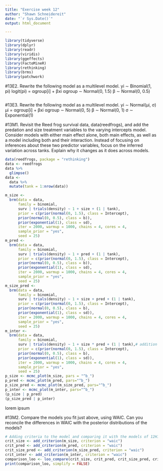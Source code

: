 ```yaml
---
title: "Exercise week 12"
author: "Shawn Schneidereit"
date: "`r Sys.Date()`"
output: html_document

---
```



```r
library(tidyverse)
library(dplyr)
library(readr)
library(viridis)
library(ggeffects)
library(FactoMineR)
library(rethinking)
library(brms)
library(patchwork)

```

#13E2.
Rewrite the following model as a multilevel model.
yi ∼ Binomial(1, pi)
logit(pi) = αgroup[i] + βxi αgroup ∼ Normal(0, 1.5) β ∼ Normal(0, 0.5)


```r
```

#13E3.
Rewrite the following model as a multilevel model.
yi ∼ Normal(μi, σ)
μi = αgroup[i] + βxi αgroup ∼ Normal(0, 5) β ∼ Normal(0, 1)
σ ∼ Exponential(1)


#13M1. 
Revisit the Reed frog survival data, data(reedfrogs), and add the predation and size treatment variables to the varying intercepts model. Consider models with either main effect alone, both main effects, as well as a model including both and their interaction. Instead of focusing on inferences about these two predictor variables, focus on the inferred variation across tanks. Explain why it changes as it does across models.

```r
data(reedfrogs, package = "rethinking")
data <- reedfrogs
data %>%
  glimpse()
data <- 
  data %>%
  mutate(tank = 1:nrow(data))
```

```r
m_size <- 
  brm(data = data, 
      family = binomial,
      surv | trials(density) ~ 1 + size + (1 | tank),
      prior = c(prior(normal(0, 1.5), class = Intercept),  
      prior(normal(0, 0.5), class = b)),
      prior(exponential(1), class = sd),         
      iter = 2000, warmup = 1000, chains = 4, cores = 4,
      sample_prior = "yes",
      seed = 25)
m_pred <- 
  brm(data = data, 
      family = binomial,
      surv | trials(density) ~ 1 + pred + (1 | tank),
      prior = c(prior(normal(0, 1.5), class = Intercept),  
      prior(normal(0, 0.5), class = b)),
      prior(exponential(1), class = sd),         
      iter = 2000, warmup = 1000, chains = 4, cores = 4,
      sample_prior = "yes",
      seed = 25)
m_size_pred <- 
  brm(data = data, 
      family = binomial,
      surv | trials(density) ~ 1 + size + pred + (1 | tank),
      prior = c(prior(normal(0, 1.5), class = Intercept),  
      prior(normal(0, 0.5), class = b),
      prior(exponential(1), class = sd)),         
      iter = 2000, warmup = 1000, chains = 4, cores = 4,
      sample_prior = "yes",
      seed = 25)
m_inter <- 
  brm(data = data, 
      family = binomial,
      surv | trials(density) ~ 1 + size * pred + (1 | tank),# addition + interaction 
      prior = c(prior(normal(0, 1.5), class = Intercept),  
      prior(normal(0, 0.5), class = b),
      prior(exponential(1), class = sd)),         
      iter = 2000, warmup = 1000, chains = 4, cores = 4,
      sample_prior = "yes",
      seed = 25)
p_size <- mcmc_plot(m_size, pars = "^b_")
p_pred <- mcmc_plot(m_pred, pars="^b_")
p_size_pred <- mcmc_plot(m_size_pred, pars="^b_")
p_inter <- mcmc_plot(m_inter, pars="^b_")
(p_size | p_pred) 
(p_size_pred | p_inter)
```

lorem ipsum

#13M2. 
Compare the models you fit just above, using WAIC. Can you reconcile the differences in WAIC with the posterior distributions of the models?

```r
# Adding criteria to the model and comparing it with the models of 12H1
crit_size <- add_criterion(m_size, criterion = "waic") 
crit_pred <- add_criterion(m_pred, criterion = "waic")
crit_size_pred <- add_criterion(m_size_pred, criterion = "waic") 
crit_inter <- add_criterion(m_inter, criterion = "waic") 
comparison_loo <- loo_compare(crit_size, crit_pred, crit_size_pred, crit_inter, criterion = "waic")
print(comparison_loo, simplify = FALSE)
```

